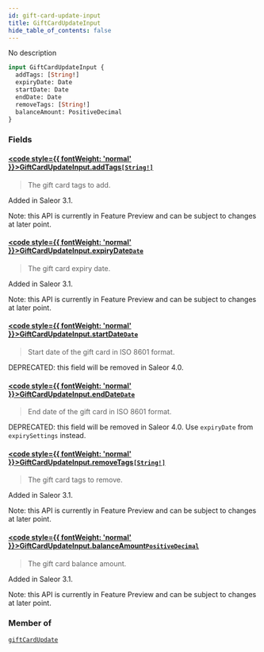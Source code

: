 ```yaml
---
id: gift-card-update-input
title: GiftCardUpdateInput
hide_table_of_contents: false
---
```








No description

```graphql
input GiftCardUpdateInput {
  addTags: [String!]
  expiryDate: Date
  startDate: Date
  endDate: Date
  removeTags: [String!]
  balanceAmount: PositiveDecimal
}
```


### Fields

#### [<code style={{ fontWeight: 'normal' }}>GiftCardUpdateInput.<b>addTags</b></code>](#)<Bullet />[`[String!]`](../../../developer/api-reference/scalars/string) <Badge class="secondary" text="list"/> <Badge class="secondary" text="scalar"/>
> The gift card tags to add.

Added in Saleor 3.1.

Note: this API is currently in Feature Preview and can be subject to changes at later point.
> 

#### [<code style={{ fontWeight: 'normal' }}>GiftCardUpdateInput.<b>expiryDate</b></code>](#)<Bullet />[`Date`](../../../developer/api-reference/scalars/date) <Badge class="secondary" text="scalar"/>
> The gift card expiry date.

Added in Saleor 3.1.

Note: this API is currently in Feature Preview and can be subject to changes at later point.
> 

#### [<code style={{ fontWeight: 'normal' }}>GiftCardUpdateInput.<b>startDate</b></code>](#)<Bullet />[`Date`](../../../developer/api-reference/scalars/date) <Badge class="secondary" text="scalar"/>
> Start date of the gift card in ISO 8601 format. 

DEPRECATED: this field will be removed in Saleor 4.0.
> 

#### [<code style={{ fontWeight: 'normal' }}>GiftCardUpdateInput.<b>endDate</b></code>](#)<Bullet />[`Date`](../../../developer/api-reference/scalars/date) <Badge class="secondary" text="scalar"/>
> End date of the gift card in ISO 8601 format. 

DEPRECATED: this field will be removed in Saleor 4.0. Use `expiryDate` from `expirySettings` instead.
> 

#### [<code style={{ fontWeight: 'normal' }}>GiftCardUpdateInput.<b>removeTags</b></code>](#)<Bullet />[`[String!]`](../../../developer/api-reference/scalars/string) <Badge class="secondary" text="list"/> <Badge class="secondary" text="scalar"/>
> The gift card tags to remove.

Added in Saleor 3.1.

Note: this API is currently in Feature Preview and can be subject to changes at later point.
> 

#### [<code style={{ fontWeight: 'normal' }}>GiftCardUpdateInput.<b>balanceAmount</b></code>](#)<Bullet />[`PositiveDecimal`](../../../developer/api-reference/scalars/positive-decimal) <Badge class="secondary" text="scalar"/>
> The gift card balance amount.

Added in Saleor 3.1.

Note: this API is currently in Feature Preview and can be subject to changes at later point.
> 



### Member of

[`giftCardUpdate`](../../../developer/api-reference/mutations/gift-card-update)  <Badge class="secondary" text="mutation"/>




